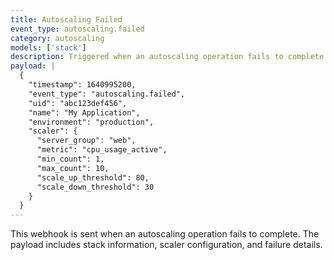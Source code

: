 ```yaml
---
title: Autoscaling Failed
event_type: autoscaling.failed
category: autoscaling
models: ['stack']
description: Triggered when an autoscaling operation fails to complete
payload: |
  {
    "timestamp": 1640995200,
    "event_type": "autoscaling.failed",
    "uid": "abc123def456",
    "name": "My Application",
    "environment": "production",
    "scaler": {
      "server_group": "web",
      "metric": "cpu_usage_active",
      "min_count": 1,
      "max_count": 10,
      "scale_up_threshold": 80,
      "scale_down_threshold": 30
    }
  }
---
```


This webhook is sent when an autoscaling operation fails to complete. The payload includes stack information, scaler configuration, and failure details.